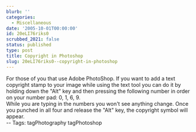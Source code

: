 ```yaml
---
blurb: ''
categories:
  - Miscellaneous
date: '2005-10-01T00:00:00'
id: 20eLI76riks0
scrubbed_2021: false
status: published
type: post
title: Copyright in Photoshop
slug: 20eLI76riks0--copyright-in-photoshop
---
```


For those of you that use Adobe PhotoShop. If you want to add a
text copyright stamp to your image while using the text tool you
can do it by holding down the "Alt" key and then pressing the
following number in order on your number pad: 0, 1, 6, 9.  
While you are typing in the numbers you won't see anything change.
Once you punched in all four and release the "Alt" key, the
copyright symbol will appear.  
-- Tags: tagPhotography tagPhotoshop
